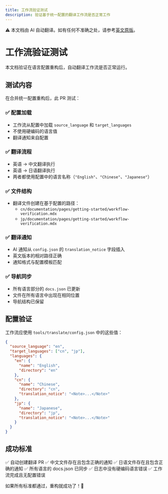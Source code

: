 ```yaml
---
title: 工作流验证测试
description: 验证基于统一配置的翻译工作流是否正常工作
---
```


<Note> ⚠️ 本文档由 AI 自动翻译。如有任何不准确之处，请参考[英文原版](../../../../en/documentation/pages/getting-started/workflow-verification.mdx)。</Note>

# 工作流验证测试

本文档验证在语言配置重构后，自动翻译工作流是否正常运行。

## 测试内容

在合并统一配置重构后，此 PR 测试：

### ✅ 配置加载
- 工作流从配置中加载 `source_language` 和 `target_languages`
- 不使用硬编码的语言值
- 翻译通知来自配置

### ✅ 翻译流程
- 英语 → 中文翻译执行
- 英语 → 日语翻译执行
- 两者都使用配置中的语言名称（`"English"`、`"Chinese"`、`"Japanese"`）

### ✅ 文件结构
- 翻译文件创建在基于配置的路径：
  - `cn/documentation/pages/getting-started/workflow-verification.mdx`
  - `jp/documentation/pages/getting-started/workflow-verification.mdx`

### ✅ 翻译通知
- AI 通知从 `config.json` 的 `translation_notice` 字段插入
- 英文版本的相对路径正确
- 通知格式与配置模板匹配

### ✅ 导航同步
- 所有语言部分的 `docs.json` 已更新
- 文件在所有语言中出现在相同位置
- 导航结构已保留

## 配置验证

工作流应使用 `tools/translate/config.json` 中的这些值：

```json
{
  "source_language": "en",
  "target_languages": ["cn", "jp"],
  "languages": {
    "en": {
      "name": "English",
      "directory": "en"
    },
    "cn": {
      "name": "Chinese",
      "directory": "cn",
      "translation_notice": "<Note>...</Note>"
    },
    "jp": {
      "name": "Japanese",
      "directory": "jp",
      "translation_notice": "<Note>...</Note>"
    }
  }
}
```

## 成功标准

✅ 自动创建翻译 PR
✅ 中文文件存在且包含正确的通知
✅ 日语文件存在且包含正确的通知
✅ 所有语言的 docs.json 已同步
✅ 日志中没有硬编码语言错误
✅ 工作流完成且无配置错误

如果所有标准都通过，重构就成功了！🎉